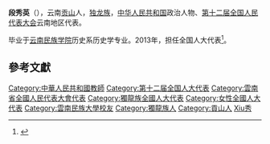 '''段秀英'''（{{bd|1966年||}}），云南[[贡山|贡山]]人，[[独龙族|独龙族]]，[[中华人民共和国|中华人民共和国]]政治人物、[[第十二届全国人民代表大会|第十二届全国人民代表大会]]云南地区代表。

毕业于[[云南民族学院|云南民族学院]]历史系历史学专业。2013年，担任全国人大代表<ref>{{cite news|title=全国人大代表信息-段秀英|url= http://210.82.31.1:8084/delegate/viewDelegate.action?dbid=122392|accessdate=2013-04-05|newspaper=全国人大网|archive-url=https://web.archive.org/web/20190122124836/http://www.npc.gov.cn/delegate/viewDelegate.action?dbid=122392|archive-date=2019-01-22|dead-url=yes}}</ref>。

==參考文獻==
{{reflist}}

{{中华人民共和国政治人物小作品}}
{{DEFAULTSORT:Duan段}}
[[Category:中華人民共和國教師|Category:中華人民共和國教師]]
[[Category:第十二届全国人大代表|Category:第十二届全国人大代表]]
[[Category:雲南省全國人民代表大會代表|Category:雲南省全國人民代表大會代表]]
[[Category:獨龍族全國人大代表|Category:獨龍族全國人大代表]]
[[Category:女性全國人大代表|Category:女性全國人大代表]]
[[Category:雲南民族大學校友|Category:雲南民族大學校友]]
[[Category:獨龍族人|Category:獨龍族人]]
[[Category:貢山人|Category:貢山人]]
[[Category:段姓|Xiu秀]]